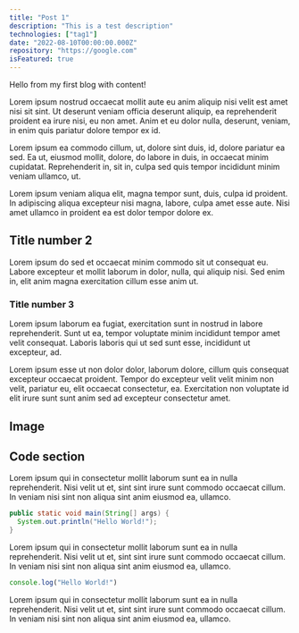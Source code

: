 ```yaml
---
title: "Post 1"
description: "This is a test description"
technologies: ["tag1"]
date: "2022-08-10T00:00:00.000Z"
repository: "https://google.com"
isFeatured: true
---
```


Hello from my first blog with content! 

Lorem ipsum nostrud occaecat mollit aute eu anim aliquip nisi velit est amet nisi sit sint. Ut deserunt veniam officia deserunt aliquip, ea reprehenderit proident ea irure nisi, eu non amet. Anim et eu dolor nulla, deserunt, veniam, in enim quis pariatur dolore tempor ex id.

Lorem ipsum ea commodo cillum, ut, dolore sint duis, id, dolore pariatur ea sed. Ea ut, eiusmod mollit, dolore, do labore in duis, in occaecat minim cupidatat. Reprehenderit in, sit in, culpa sed quis tempor incididunt minim veniam ullamco, ut.

Lorem ipsum veniam aliqua elit, magna tempor sunt, duis, culpa id proident. In adipiscing aliqua excepteur nisi magna, labore, culpa amet esse aute. Nisi amet ullamco in proident ea est dolor tempor dolore ex.

## Title number 2

Lorem ipsum do sed et occaecat minim commodo sit ut consequat eu. Labore excepteur et mollit laborum in dolor, nulla, qui aliquip nisi. Sed enim in, elit anim magna exercitation cillum esse anim ut.

### Title number 3

Lorem ipsum laborum ea fugiat, exercitation sunt in nostrud in labore reprehenderit. Sunt ut ea, tempor voluptate minim incididunt tempor amet velit consequat. Laboris laboris qui ut sed sunt esse, incididunt ut excepteur, ad.

Lorem ipsum esse ut non dolor dolor, laborum dolore, cillum quis consequat excepteur occaecat proident. Tempor do excepteur velit velit minim non velit, pariatur eu, elit occaecat consectetur, ea. Exercitation non voluptate id elit irure sunt sunt anim sed ad excepteur consectetur amet.

## Image

<ImageComponent url="/images/posts/post-one/computer.jpg" />

## Code section

Lorem ipsum qui in consectetur mollit laborum sunt ea in nulla reprehenderit. Nisi velit ut et, sint sint irure sunt commodo occaecat cillum. In veniam nisi sint non aliqua sint anim eiusmod ea, ullamco.

```java
public static void main(String[] args) {
  System.out.println("Hello World!");
}
```

Lorem ipsum qui in consectetur mollit laborum sunt ea in nulla reprehenderit. Nisi velit ut et, sint sint irure sunt commodo occaecat cillum. In veniam nisi sint non aliqua sint anim eiusmod ea, ullamco.

```js
console.log("Hello World!")
```

Lorem ipsum qui in consectetur mollit laborum sunt ea in nulla reprehenderit. Nisi velit ut et, sint sint irure sunt commodo occaecat cillum. In veniam nisi sint non aliqua sint anim eiusmod ea, ullamco.